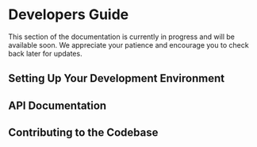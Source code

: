 # Developers Guide

This section of the documentation is currently in progress and will be available soon. We appreciate your patience and encourage you to check back later for updates.

## Setting Up Your Development Environment

## API Documentation

## Contributing to the Codebase
